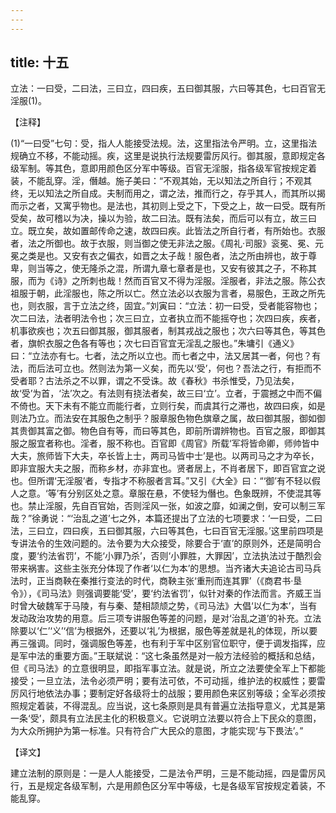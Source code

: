 ```yaml
---
---
---
```

title: 十五
---



立法：一曰受，二曰法，三曰立，四曰疾，五曰御其服，六曰等其色，七曰百官无淫服(1)。

【注释】

(1)“一曰受”七句：受，指人人能接受法规。法，这里指法令严明。立，这里指法规确立不移，不能动摇。疾，这里是说执行法规要雷厉风行。御其服，意即规定各级军制。等其色，意即用颜色区分军中等级。百官无淫服，指各级军官按规定着装，不能乱穿。淫，僭越。施子美曰：“不观其始，无以知法之所自行；不观其终，无以知法之所自成。夫制而用之，谓之法，推而行之，存乎其人，而其所以揭而示之者，又寓乎物也。是法也，其初则上受之下，下受之上，故一曰受。既有所受矣，故可稽以为决，操以为验，故二曰法。既有法矣，而后可以有立，故三曰立。既立矣，故如置邮传命之速，故四曰疾。此皆法之所自行者，有所始也。衣服者，法之所御也。故于衣服，则当御之使无非法之服。《周礼·司服》衮冕、冕、元冕之类是也。又安有衣之偏衣，如晋之太子哉！服色者，法之所由辨也，故于尊卑，则当等之，使无隆杀之混，所谓九章七章者是也，又安有彼其之子，不称其服，而为《诗》之所刺也哉！然而百官又不得为淫服。淫服者，非法之服。陈公衣祖服于朝，此淫服也，陈之所以亡。然立法必以衣服为言者，易服色，王政之所先也，则衣服，言于立法之终，固宜。”刘寅曰：“立法：初一曰受，受者能容物也；次二曰法，法者明法令也；次三曰立，立者执立而不能摇夺也；次四曰疾，疾者，机事欲疾也；次五曰御其服，御其服者，制其戎战之服也；次六曰等其色，等其色者，旗帜衣服之色各有等也；次七曰百官宜无淫乱之服也。”朱墉引《通义》曰：“立法亦有七。七者，法之所以立也。而七者之中，法又居其一者，何也？有法，而后法可立也。然则法为第一义矣，而先以‘受’，何也？吾法之行，有拒而不受者耶？古法杀之不以罪，谓之不受诛。故《春秋》书杀惟受，乃见法矣，故‘受’为首，‘法’次之。有法则有挠法者矣，故三曰‘立’。立者，于震撼之中而不偏不倚也。天下未有不能立而能行者，立则行矣，而虞其行之滞也，故四曰疾，如是则法乃立。而法安在其服色之制乎？服章服色物色旗章之属，故曰御其服，御如御其贵御其富之御。物色自有等，而曰等其色，即前所谓辨物也。百官之服，即御其服之服宜者称也。淫者，服不称也。百官即《周官》所载‘军将皆命卿，师帅皆中大夫，旅师皆下大夫，卒长皆上士，两司马皆中士’是也。以两司马之才为卒长，即非宜服大夫之服，而称乡材，亦非宜也。贤者居上，不肖者居下，即百官宜之说也。但所谓‘无淫服’者，专指才不称服者言耳。”又引《大全》曰：“‘御’有不轻以假人之意。‘等’有分别区处之意。章服在悬，不使轻为僭也。色象既辨，不使混其等也。禁止淫服，先自百官始，否则淫风一张，如波之靡，如澜之倒，安可以制三军哉？”徐勇说：“‘治乱之道’七之外，本篇还提出了立法的七项要求：‘一曰受，二曰法，三曰立，四曰疾，五曰御其服，六曰等其色，七曰百官无淫服。’这里前四项是专讲法令的生效问题的。法令要为大众接受，除要合于‘直’的原则外，还是简明合度，要‘约法省罚’，不能‘小罪乃杀’，否则‘小罪胜，大罪因’，立法执法过于酷烈会带来祸害。这些主张充分体现了作者‘以仁为本’的思想。当齐诸大夫追论古司马兵法时，正当商鞅在秦推行变法的时代，商鞅主张‘重刑而连其罪’（《商君书·垦令》），《司马法》则强调要能‘受’，要‘约法省罚’，似针对秦的作法而言。齐威王当时曾大破魏军于马陵，有与秦、楚相颉颃之势，《司马法》大倡‘以仁为本’，当有发动政治攻势的用意。后三项专讲服色等差的问题，是对‘治乱之道’的补充。立法除要以‘仁’‘义’‘信’为根据外，还要以‘礼’为根据，服色等差就是礼的体现，所以要再三强调。同时，强调服色等差，也有利于军中区别官位职守，便于调发指挥，应是军中法的重要方面。”王联斌说：“这七条虽然是对一般方法经验的概括和总结，但《司马法》的立意很明显，即指军事立法。就是说，所立之法要使全军上下都能接受；一旦立法，法令必须严明；要有法可依，不可动摇，维护法的权威性；要雷厉风行地依法办事；要制定好各级将士的战服；要用颜色来区别等级；全军必须按照规定着装，不得混乱。应当说，这七条原则是具有普遍立法指导意义，尤其是第一条‘受’，颇具有立法民主化的积极意义。它说明立法要以符合上下民众的意图，为大众所拥护为第一标准。只有符合广大民众的意图，才能实现‘与下畏法’。”

【译文】

建立法制的原则是：一是人人能接受，二是法令严明，三是不能动摇，四是雷厉风行，五是规定各级军制，六是用颜色区分军中等级，七是各级军官按规定着装，不能乱穿。